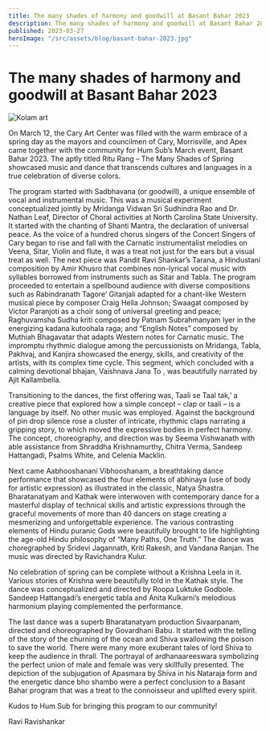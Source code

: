 ```yaml
---
title: The many shades of harmony and goodwill at Basant Bahar 2023
description: The many shades of harmony and goodwill at Basant Bahar 2023 - A celebration of spring
published: 2023-03-27
heroImage: "/src/assets/blog/basant-bahar-2023.jpg"
---
```

# The many shades of harmony and goodwill at Basant Bahar 2023
![Kolam art](/assets/blog/basant-bahar-2023.jpg)

On March 12, the Cary Art Center was filled with the warm embrace of a spring day as the mayors and councilmen of Cary, Morrisville, and Apex came together with the community for Hum Sub’s March event, Basant Bahar 2023. The aptly titled Ritu Rang – The Many Shades of Spring showcased music and dance that transcends cultures and languages in a true celebration of diverse colors.

The program started with Sadbhavana (or goodwill), a unique ensemble of vocal and instrumental music. This was a musical experiment conceptualized jointly by Mridanga Vidwan Sri Sudhindra Rao and Dr. Nathan Leaf, Director of Choral activities at North Carolina State University. It started with the chanting of Shanti Mantra, the declaration of universal peace. As the voice of a hundred chorus singers of the Concert Singers of Cary began to rise and fall with the Carnatic instrumentalist melodies on Veena, Sitar, Violin and flute, it was a treat not just for the ears but a visual treat as well. The next piece was Pandit Ravi Shankar’s Tarana, a Hindustani composition by Amir Khusro that combines non-lyrical vocal music with syllables borrowed from instruments such as Sitar and Tabla. The program proceeded to entertain a spellbound audience with diverse compositions such as Rabindranath Tagore’ Gitanjali adapted for a chant-like Western musical piece by composer Craig Hella Johnson; Swaagat composed by Victor Paranjoti as a choir song of universal greeting and peace; Raghuvamsha Sudha kriti composed by Patnam Subrahmanyam Iyer in the energizing kadana kutoohala raga; and “English Notes” composed by Muthiah Bhagavatar that adapts Western notes for Carnatic music. The impromptu rhythmic dialogue among the percussionists on Mridanga, Tabla, Pakhvaj, and Kanjira showcased the energy, skills, and creativity of the artists, with its  complex time cycle. This segment, which   concluded with a calming devotional bhajan, Vaishnava Jana To , was beautifully narrated by Ajit Kallambella.

Transitioning to the dances, the first offering was, Taali se Taal tak,’ a creative piece that explored how a simple concept – clap or taali – is a language by itself. No other music was employed. Against the background of pin drop silence rose a cluster of intricate, rhythmic claps narrating a gripping story, to which moved the expressive bodies in perfect harmony.  The concept, choreography, and direction was by Seema Vishwanath with able assistance from Shraddha Krishnamurthy, Chitra Verma, Sandeep Hattangadi, Psalms White, and Celenia Macklin.

Next came Aabhooshanani Vibhooshanam, a breathtaking dance performance that showcased the four elements of abhinaya (use of body for artistic expression) as illustrated in the classic, Natya Shastra.  Bharatanatyam and Kathak were interwoven with  contemporary dance for a masterful display of technical skills and artistic expressions through the graceful movements of more than 40 dancers on stage creating a mesmerizing and unforgettable experience. The various contrasting elements of Hindu puranic Gods were beautifully brought to life highlighting the age-old Hindu philosophy of  “Many Paths, One Truth.” The dance was choregraphed by Sridevi Jagannath, Kriti Rakesh, and Vandana Ranjan. The music was directed by Ravichandra Kulur.

No celebration of spring can be complete without a Krishna Leela in it. Various stories of Krishna were beautifully told in the Kathak style. The dance was conceptualized and directed by Roopa Luktuke Godbole. Sandeep Hattangadi’s energetic tabla and Anita Kulkarni’s melodious harmonium playing complemented the performance. 

The last dance was a superb Bharatanatyam production Sivaarpanam, directed and choreographed by Govardhani Babu. It started with the telling of the story of the churning of the ocean and Shiva swallowing the poison to save the world. There were  many more exuberant tales of lord Shiva to keep the audience in thrall. The portrayal of ardhanaareeswara symbolizing the perfect union of male and female was very skillfully presented. The depiction of the subjugation of Apasmara by Shiva in his Nataraja form and the energetic dance bho shambo  were a perfect conclusion to a Basant Bahar program that was a treat to the connoisseur and uplifted every spirit.

Kudos to Hum Sub for bringing this program to our community!

Ravi Ravishankar